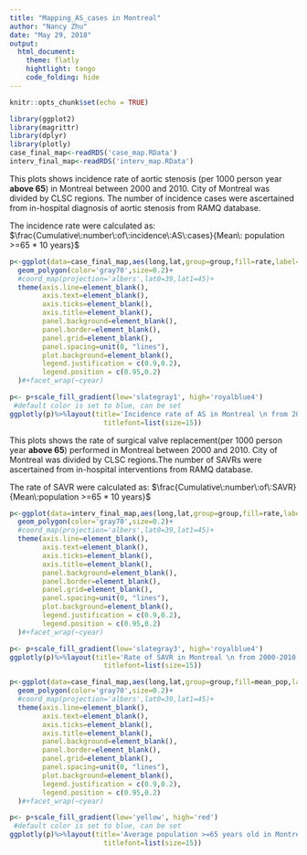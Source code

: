 ```yaml
---
title: "Mapping_AS_cases in Montreal"
author: "Nancy Zhu"
date: "May 29, 2018"
output: 
  html_document:
    theme: flatly
    hightlight: tango
    code_folding: hide
---
```


```r
knitr::opts_chunk$set(echo = TRUE)
```

```r
library(ggplot2)
library(magrittr)
library(dplyr)
library(plotly)
case_final_map<-readRDS('case_map.RData')
interv_final_map<-readRDS('interv_map.RData')
```

This plots shows incidence rate of aortic stenosis (per 1000 person year **above 65**) in Montreal between 2000 and 2010. City of Montreal was divided by CLSC regions. The number of incidence cases were ascertained from in-hospital diagnosis of aortic stenosis from RAMQ database.

The incidence rate were calculated as: $\frac{Cumulative\:number\:of\:incidence\:AS\:cases}{Mean\: population >=65 * 10 years}$

```r
p<-ggplot(data=case_final_map,aes(long,lat,group=group,fill=rate,label=CLSC_nom)) + 
  geom_polygon(color='gray70',size=0.2)+
  #coord_map(projection='albers',lat0=39,lat1=45)+
  theme(axis.line=element_blank(),
        axis.text=element_blank(),
        axis.ticks=element_blank(),
        axis.title=element_blank(),
        panel.background=element_blank(),
        panel.border=element_blank(),
        panel.grid=element_blank(),
        panel.spacing=unit(0, "lines"),
        plot.background=element_blank(),
        legend.justification = c(0.9,0.2),
        legend.position = c(0.95,0.2)
  )#+facet_wrap(~cyear)

p<- p+scale_fill_gradient(low='slategray1', high='royalblue4')
 #default color is set to blue, can be set
ggplotly(p)%>%layout(title='Incidence rate of AS in Montreal \n from 2000-2010',
                       titlefont=list(size=15))
```


This plots shows the rate of surgical valve replacement(per 1000 person year **above 65**) performed in Montreal between 2000 and 2010. City of Montreal was divided by CLSC regions.The number of SAVRs were ascertained from in-hospital interventions from RAMQ database.

The rate of SAVR were calculated as: $\frac{Cumulative\:number\:of\:SAVR}{Mean\:population >=65 * 10 years}$

```r
p<-ggplot(data=interv_final_map,aes(long,lat,group=group,fill=rate,label=CLSC_nom)) + 
  geom_polygon(color='gray70',size=0.2)+
  #coord_map(projection='albers',lat0=39,lat1=45)+
  theme(axis.line=element_blank(),
        axis.text=element_blank(),
        axis.ticks=element_blank(),
        axis.title=element_blank(),
        panel.background=element_blank(),
        panel.border=element_blank(),
        panel.grid=element_blank(),
        panel.spacing=unit(0, "lines"),
        plot.background=element_blank(),
        legend.justification = c(0.9,0.2),
        legend.position = c(0.95,0.2)
  )#+facet_wrap(~cyear)

p<- p+scale_fill_gradient(low='slategray3', high='royalblue4')
ggplotly(p)%>%layout(title='Rate of SAVR in Montreal \n from 2000-2010',
                       titlefont=list(size=15))
```


```r
p<-ggplot(data=case_final_map,aes(long,lat,group=group,fill=mean_pop,label=CLSC_nom)) + 
  geom_polygon(color='gray70',size=0.2)+
  #coord_map(projection='albers',lat0=39,lat1=45)+
  theme(axis.line=element_blank(),
        axis.text=element_blank(),
        axis.ticks=element_blank(),
        axis.title=element_blank(),
        panel.background=element_blank(),
        panel.border=element_blank(),
        panel.grid=element_blank(),
        panel.spacing=unit(0, "lines"),
        plot.background=element_blank(),
        legend.justification = c(0.9,0.2),
        legend.position = c(0.95,0.2)
  )#+facet_wrap(~cyear)

p<- p+scale_fill_gradient(low='yellow', high='red')
 #default color is set to blue, can be set
ggplotly(p)%>%layout(title='Average population >=65 years old in Montreal \n from 2000-2010',
                       titlefont=list(size=15))
```

